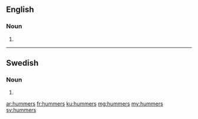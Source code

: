 {{also|Hummers}}
==English==

===Noun===
{{head|en|noun plural form}}

# {{plural of|hummer|lang=en}}

----

==Swedish==

===Noun===
{{head|sv|noun form}}

# {{sv-noun-form-indef-gen|hummer}}

[[ar:hummers]]
[[fr:hummers]]
[[ku:hummers]]
[[mg:hummers]]
[[my:hummers]]
[[sv:hummers]]